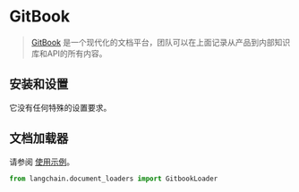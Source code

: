 # GitBook

>[GitBook](https://docs.gitbook.com/) 是一个现代化的文档平台，团队可以在上面记录从产品到内部知识库和API的所有内容。

## 安装和设置

它没有任何特殊的设置要求。

## 文档加载器

请参阅 [使用示例](/docs/modules/data_connection/document_loaders/integrations/gitbook.html)。

```python
from langchain.document_loaders import GitbookLoader
```
